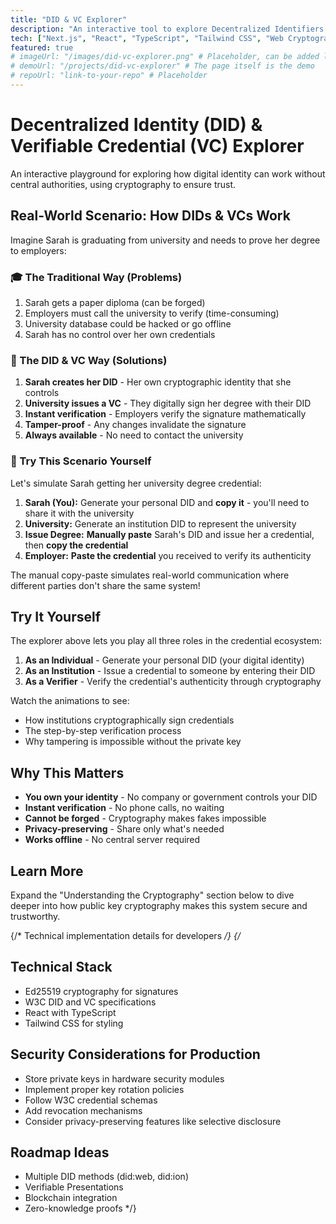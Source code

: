 ```yaml
---
title: "DID & VC Explorer"
description: "An interactive tool to explore Decentralized Identifiers (DIDs) and Verifiable Credentials (VCs)."
tech: ["Next.js", "React", "TypeScript", "Tailwind CSS", "Web Cryptography"]
featured: true
# imageUrl: "/images/did-vc-explorer.png" # Placeholder, can be added later
# demoUrl: "/projects/did-vc-explorer" # The page itself is the demo
# repoUrl: "link-to-your-repo" # Placeholder
---
```


# Decentralized Identity (DID) & Verifiable Credential (VC) Explorer

An interactive playground for exploring how digital identity can work without central authorities, using cryptography to ensure trust.

<DidVcExplorer />

## Real-World Scenario: How DIDs & VCs Work

Imagine Sarah is graduating from university and needs to prove her degree to employers:

### 🎓 The Traditional Way (Problems)
1. Sarah gets a paper diploma (can be forged)
2. Employers must call the university to verify (time-consuming)
3. University database could be hacked or go offline
4. Sarah has no control over her own credentials

### 🔐 The DID & VC Way (Solutions)
1. **Sarah creates her DID** - Her own cryptographic identity that she controls
2. **University issues a VC** - They digitally sign her degree with their DID
3. **Instant verification** - Employers verify the signature mathematically
4. **Tamper-proof** - Any changes invalidate the signature
5. **Always available** - No need to contact the university

### 🚀 Try This Scenario Yourself

Let's simulate Sarah getting her university degree credential:

1. **Sarah (You):** Generate your personal DID and **copy it** - you'll need to share it with the university
2. **University:** Generate an institution DID to represent the university
3. **Issue Degree:** **Manually paste** Sarah's DID and issue her a credential, then **copy the credential**
4. **Employer:** **Paste the credential** you received to verify its authenticity

The manual copy-paste simulates real-world communication where different parties don't share the same system!

## Try It Yourself

The explorer above lets you play all three roles in the credential ecosystem:

1. **As an Individual** - Generate your personal DID (your digital identity)
2. **As an Institution** - Issue a credential to someone by entering their DID
3. **As a Verifier** - Verify the credential's authenticity through cryptography

Watch the animations to see:
- How institutions cryptographically sign credentials
- The step-by-step verification process
- Why tampering is impossible without the private key

## Why This Matters

- **You own your identity** - No company or government controls your DID
- **Instant verification** - No phone calls, no waiting
- **Cannot be forged** - Cryptography makes fakes impossible
- **Privacy-preserving** - Share only what's needed
- **Works offline** - No central server required

## Learn More

Expand the "Understanding the Cryptography" section below to dive deeper into how public key cryptography makes this system secure and trustworthy.

{/* Technical implementation details for developers */}
{/* 
## Technical Stack
- Ed25519 cryptography for signatures
- W3C DID and VC specifications
- React with TypeScript
- Tailwind CSS for styling

## Security Considerations for Production
- Store private keys in hardware security modules
- Implement proper key rotation policies
- Follow W3C credential schemas
- Add revocation mechanisms
- Consider privacy-preserving features like selective disclosure

## Roadmap Ideas
- Multiple DID methods (did:web, did:ion)
- Verifiable Presentations
- Blockchain integration
- Zero-knowledge proofs
*/}
